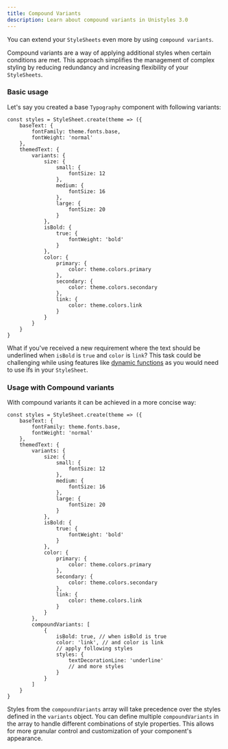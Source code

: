```yaml
---
title: Compound Variants
description: Learn about compound variants in Unistyles 3.0
---
```



You can extend your `StyleSheets` even more by using `compound variants`.

Compound variants are a way of applying additional styles when certain conditions are met.
This approach simplifies the management of complex styling by reducing redundancy and increasing flexibility of your `StyleSheets`.

### Basic usage

Let's say you created a base `Typography` component with following variants:

```tsx /variants/
const styles = StyleSheet.create(theme => ({
    baseText: {
        fontFamily: theme.fonts.base,
        fontWeight: 'normal'
    },
    themedText: {
        variants: {
            size: {
                small: {
                    fontSize: 12
                },
                medium: {
                    fontSize: 16
                },
                large: {
                    fontSize: 20
                }
            },
            isBold: {
                true: {
                    fontWeight: 'bold'
                }
            },
            color: {
                primary: {
                    color: theme.colors.primary
                },
                secondary: {
                    color: theme.colors.secondary
                },
                link: {
                    color: theme.colors.link
                }
            }
        }
    }
}
```

What if you've received a new requirement where the text should be underlined when `isBold` is `true` and `color` is `link`?
This task could be challenging while using features like [dynamic functions](/v3/references/dynamic-functions/) as you would need to use ifs in your `StyleSheet`.

### Usage with Compound variants

With compound variants it can be achieved in a more concise way:

```tsx /compoundVariants/
const styles = StyleSheet.create(theme => ({
    baseText: {
        fontFamily: theme.fonts.base,
        fontWeight: 'normal'
    },
    themedText: {
        variants: {
            size: {
                small: {
                    fontSize: 12
                },
                medium: {
                    fontSize: 16
                },
                large: {
                    fontSize: 20
                }
            },
            isBold: {
                true: {
                    fontWeight: 'bold'
                }
            },
            color: {
                primary: {
                    color: theme.colors.primary
                },
                secondary: {
                    color: theme.colors.secondary
                },
                link: {
                    color: theme.colors.link
                }
            }
        },
        compoundVariants: [
            {
                isBold: true, // when isBold is true
                color: 'link', // and color is link
                // apply following styles
                styles: {
                    textDecorationLine: 'underline'
                    // and more styles
                }
            }
        ]
    }
}
```

Styles from the `compoundVariants` array will take precedence over the styles defined in the `variants` object.
You can define multiple `compoundVariants` in the array to handle different combinations of style properties. This allows for more granular control and customization of your component's appearance.
